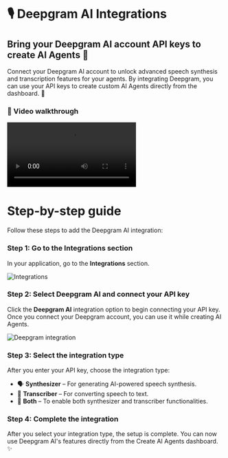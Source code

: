 # 🎙️ Deepgram AI Integrations

## Bring your Deepgram AI account API keys to create AI Agents 🧠

Connect your Deepgram AI account to unlock advanced speech synthesis and transcription features for your agents. By integrating Deepgram, you can use your API keys to create custom AI Agents directly from the dashboard. 🚀

### 🎥 Video walkthrough

<div class="card-video">
  <video src="https://storage.googleapis.com/helpsessionvideos/Contactswing/Videos/de.mp4" autoplay playsinline controls title="Deepgram Integration Guide"></video>
</div>

# Step-by-step guide

Follow these steps to add the Deepgram AI integration:

### Step 1: Go to the Integrations section
In your application, go to the **Integrations** section.

<img src="https://storage.googleapis.com/helpsessionvideos/Contactswing/images/04.jpg" alt="Integrations" />

### Step 2: Select Deepgram AI and connect your API key
Click the **Deepgram AI** integration option to begin connecting your API key. Once you connect your Deepgram account, you can use it while creating AI Agents.

<img src="https://storage.googleapis.com/helpsessionvideos/Contactswing/images/dm.jpg" alt="Deepgram integration" />

### Step 3: Select the integration type
After you enter your API key, choose the integration type:
- 🗣️ **Synthesizer** – For generating AI-powered speech synthesis.
- 📝 **Transcriber** – For converting speech to text.
- 🔄 **Both** – To enable both synthesizer and transcriber functionalities.

### Step 4: Complete the integration
After you select your integration type, the setup is complete. You can now use Deepgram AI's features directly from the Create AI Agents dashboard. ✨
